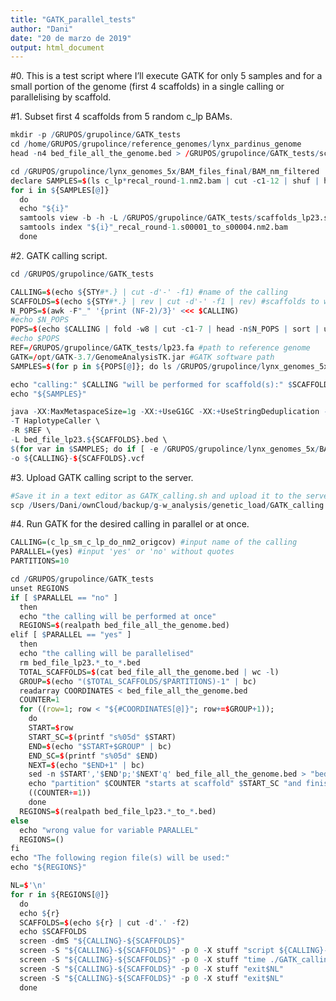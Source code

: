 ```yaml
---
title: "GATK_parallel_tests"
author: "Dani"
date: "20 de marzo de 2019"
output: html_document
---
```


#0. This is a test script where I'll execute GATK for only 5 samples and for a small portion of the genome (first 4 scaffolds) in a single calling or parallelising by scaffold.

#1. Subset first 4 scaffolds from 5 random c_lp BAMs.
```r

mkdir -p /GRUPOS/grupolince/GATK_tests
cd /home/GRUPOS/grupolince/reference_genomes/lynx_pardinus_genome
head -n4 bed_file_all_the_genome.bed > /GRUPOS/grupolince/GATK_tests/scaffolds_lp23.s00001_to_s00004.bed

cd /GRUPOS/grupolince/lynx_genomes_5x/BAM_files_final/BAM_nm_filtered
declare SAMPLES=$(ls c_lp*recal_round-1.nm2.bam | cut -c1-12 | shuf | head -n5)
for i in ${SAMPLES[@]}
  do
  echo "${i}"
  samtools view -b -h -L /GRUPOS/grupolince/GATK_tests/scaffolds_lp23.s00001_to_s00004.bed "${i}"_recal_round-1.nm2.bam > /GRUPOS/grupolince/GATK_tests/"${i}"_recal_round-1.s00001_to_s00004.nm2.bam
  samtools index "${i}"_recal_round-1.s00001_to_s00004.nm2.bam
  done

```

#2. GATK calling script.
```r

cd /GRUPOS/grupolince/GATK_tests

CALLING=$(echo ${STY#*.} | cut -d'-' -f1) #name of the calling
SCAFFOLDS=$(echo ${STY#*.} | rev | cut -d'-' -f1 | rev) #scaffolds to work with
N_POPS=$(awk -F"_" '{print (NF-2)/3}' <<< $CALLING)
#echo $N_POPS
POPS=$(echo $CALLING | fold -w8 | cut -c1-7 | head -n$N_POPS | sort | uniq)
#echo $POPS
REF=/GRUPOS/grupolince/GATK_tests/lp23.fa #path to reference genome
GATK=/opt/GATK-3.7/GenomeAnalysisTK.jar #GATK software path
SAMPLES=$(for p in ${POPS[@]}; do ls /GRUPOS/grupolince/lynx_genomes_5x/BAM_files_final/BAM_nm_filtered/${p}*recal_round-1.*.bam | cut -c1-12 | sort | uniq; done)

echo "calling:" $CALLING "will be performed for scaffold(s):" $SCAFFOLDS "and for sample(s):"
echo "${SAMPLES}"

java -XX:MaxMetaspaceSize=1g -XX:+UseG1GC -XX:+UseStringDeduplication -jar $GATK \
-T HaplotypeCaller \
-R $REF \
-L bed_file_lp23.${SCAFFOLDS}.bed \
$(for var in $SAMPLES; do if [ -e /GRUPOS/grupolince/lynx_genomes_5x/BAM_files_final/BAM_nm_filtered/${var}_recal_round-1_25x.*.bam ]; then echo -I /GRUPOS/grupolince/lynx_genomes_5x/BAM_files_final/BAM_nm_filtered/${var}_recal_round-1_25x.*.bam" "; else echo -I /GRUPOS/grupolince/lynx_genomes_5x/BAM_files_final/BAM_nm_filtered/${var}_recal_round-1.*.bam" "; fi; done) \
-o ${CALLING}-${SCAFFOLDS}.vcf

```

#3. Upload GATK calling script to the server.
```r

#Save it in a text editor as GATK_calling.sh and upload it to the server:
scp /Users/Dani/ownCloud/backup/g-w_analysis/genetic_load/GATK_calling.sh dkleinman@genomics-b.ebd.csic.es:/GRUPOS/grupolince/GATK_tests

```

#4. Run GATK for the desired calling in parallel or at once.
```r

CALLING=(c_lp_sm_c_lp_do_nm2_origcov) #input name of the calling
PARALLEL=(yes) #input 'yes' or 'no' without quotes
PARTITIONS=10

cd /GRUPOS/grupolince/GATK_tests
unset REGIONS
if [ $PARALLEL == "no" ]
  then
  echo "the calling will be performed at once"
  REGIONS=$(realpath bed_file_all_the_genome.bed)
elif [ $PARALLEL == "yes" ]
  then
  echo "the calling will be parallelised"
  rm bed_file_lp23.*_to_*.bed
  TOTAL_SCAFFOLDS=$(cat bed_file_all_the_genome.bed | wc -l)
  GROUP=$(echo "($TOTAL_SCAFFOLDS/$PARTITIONS)-1" | bc)
  readarray COORDINATES < bed_file_all_the_genome.bed
  COUNTER=1
  for ((row=1; row < "${#COORDINATES[@]}"; row+=$GROUP+1));
    do
    START=$row
    START_SC=$(printf "s%05d" $START)
    END=$(echo "$START+$GROUP" | bc)
    END_SC=$(printf "s%05d" $END)
    NEXT=$(echo "$END+1" | bc)
    sed -n $START','$END'p;'$NEXT'q' bed_file_all_the_genome.bed > "bed_file_lp23."$START_SC"_to_"$END_SC".bed"
    echo "partition" $COUNTER "starts at scaffold" $START_SC "and finishes at scaffold" $END_SC
    ((COUNTER+=1))
    done
  REGIONS=$(realpath bed_file_lp23.*_to_*.bed)
else
  echo "wrong value for variable PARALLEL"
  REGIONS=()
fi
echo "The following region file(s) will be used:"
echo "${REGIONS}"

NL=$'\n'
for r in ${REGIONS[@]}
  do
  echo ${r}
  SCAFFOLDS=$(echo ${r} | cut -d'.' -f2)
  echo $SCAFFOLDS
  screen -dmS "${CALLING}-${SCAFFOLDS}"
  screen -S "${CALLING}-${SCAFFOLDS}" -p 0 -X stuff "script ${CALLING}-${SCAFFOLDS}.log$NL"
  screen -S "${CALLING}-${SCAFFOLDS}" -p 0 -X stuff "time ./GATK_calling.sh; exec bash$NL"
  screen -S "${CALLING}-${SCAFFOLDS}" -p 0 -X stuff "exit$NL"
  screen -S "${CALLING}-${SCAFFOLDS}" -p 0 -X stuff "exit$NL"
  done

```
